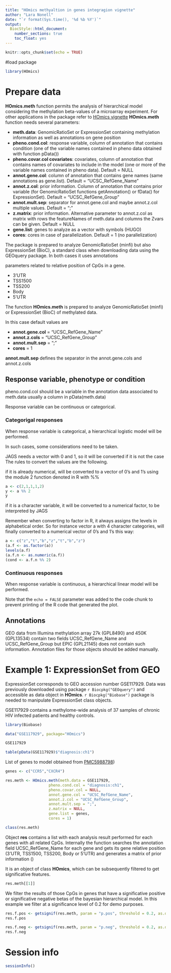 ```yaml
---
title: "HOmics methyaltion in genes integragion vignette"
author: "Lara Nonell"
date: "`r format(Sys.time(), '%d %b %Y')`"
output: 
  BiocStyle::html_document:
    number_sections: true
    toc_float: yes
---
```


```r
knitr::opts_chunk$set(echo = TRUE)

```

#load package

```r

library(HOmics)

```


# Prepare data

**HOmics.meth** function permits the analysis of hierarchical model considering the methylation beta-values of a microarray experiment. For other applications in the package refer to [HOmics vignette](HOmics.html)
**HOmics.meth** function needs several parameters:

- **meth.data**: GenomicRatioSet or  ExpressionSet containing methylation information as well as annotations on gene position
- **pheno.cond.col**: response variable, column of annotation that contains condition (one of the variable names contained in pheno data obtained with function pData())
- **pheno.covar.col covariates**: covariates, column of annotation that contains names of covariates to include in the model (one or more of the variable names contained in pheno data). Default = NULL
- **annot.gene.col**: column of annotation that contains gene names (same annotations as gene.list). Default = "UCSC_RefGene_Name"
- **annot.z.col**: prior information. Column of annotation that contains prior variable (for GenomicRatioSet functions getAnnotation() or fData() for ExpressionSet). Default = "UCSC_RefGene_Group"
- **annot.mult.sep**: separator for annot.gene.col and maybe annot.z.col multiple values. Default = ";"
- **z.matrix**: prior information. Alternative parameter to annot.z.col as matrix with rows the featureNames of meth.data and columns the Zvars can be given. Default = NULL
- **gene.list**: genes to analyze as a vector with symbols (HUGO)
- **cores**: cores in case of parallelization. Default = 1 (no parallelization)

 
The package is prepared to analyze GenomicRatioSet (minfi) but also ExpressionSet (BioC), a standard class when downloading data using the GEOquery package.
In both cases it uses annotations 

parameters related to relative position of CpGs in a gene.

- 3'UTR
- TSS1500
- TSS200
- Body
- 5'UTR
 

The function **HOmics.meth** is prepared to analyze GenomicRatioSet (minfi) or ExpressionSet (BioC) of methylated data.

In this case default values are 

- **annot.gene.col** = "UCSC_RefGene_Name"
- **annot.z.cols** = "UCSC_RefGene_Group"
- **annot.mult.sep** = ";"
- **cores** = 1

**annot.mult.sep** defines the separator in the annot.gene.cols and annot.z.cols


## Response variable, phenotype or condition

pheno.cond.col should be a variable  in the annotation data  associated to meth.data
usually a column in pData(meth.data)

Response variable can be continuous or categorical. 

### Categorigal responses

When response variable is categorical, a hierarchical logistic model will be performed.

In such cases, some considerations need to be taken.

JAGS needs a vector with 0 and 1, so it will be converted if it is not the case
The rules to convert the values are the following.

if it is already numerical, will be converted to a vector of 0's and 1's using the module 2 function denoted in R with %%

```r

a <- c(2,1,1,1,2)
y <- a %% 2
y

```

if it is a character variable, it will be converted to a numerical factor, to be interpreted by JAGS

Remember when converting to factor in R, it always assigns the levels in alphabetical order.
So for instance vector a with 4 character categories, will finally converted to a numerical vector of 0's and 1's this way:

```r

a <- c("z","t","b","z","t","b","z")
(a.f <- as.factor(a))
levels(a.f)
(a.f.n <- as.numeric(a.f))
(cond <- a.f.n %% 2)

```

### Continuous responses

When response variable is continuous, a hierarchical linear model will be performed.

Note that the `echo = FALSE` parameter was added to the code chunk to prevent printing of the R code that generated the plot.

## Annotations

GEO data from Illumina methylation array 27k (GPL8490) and 450K (GPL13534) contain two fields UCSC_RefGene_Name and UCSC_RefGene_Group but EPIC (GPL21145) does not contain such information. Annotation files for those objects should be added manually.

# Example 1: ExpressionSet from GEO 

ExpressionSet corresponds to GEO accession number GSE117929. Data was previously downloaded using package `r Biocpkg("GEOquery")` and accessible as data object in **HOmics**. `r Biocpkg("Biobase")` package is needed to manipulate ExpressionSet class objects.

GSE117929 contains a methylome-wide analysis of 37 samples of chronic HIV infected patients and healthy controls.

```r

library(Biobase)

data("GSE117929", package="HOmics")

GSE117929

table(pData(GSE117929)$"diagnosis:ch1")

```


List of genes to model obtained from [PMC5988798](https://www.nature.com/articles/s41598-018-26894-4))


```r

genes <- c("CCR5","CXCR4")

res.meth <- HOmics.meth(meth.data = GSE117929,
                   pheno.cond.col = "diagnosis:ch1",
                   pheno.covar.col = NULL,
                   annot.gene.col = "UCSC_RefGene_Name",
                   annot.z.col = "UCSC_RefGene_Group",
                   annot.mult.sep = ";",
                   z.matrix = NULL,
                   gene.list = genes,
                   cores = 1)

class(res.meth)

```

Object **res** contains a list with each analysis result performed for each genes with all related CpGs. Internally the function searches the annotation field UCSC_RefGene_Name for each gene and gets its gene relative position (3'UTR, TSS1500, TSS200, Body or
5'UTR) and generates a matrix of prior information ()

It is an object of class **HOmics**, which can be subsequently filtered to get significative features.

```r

res.meth[[1]]

```

We filter the results of those CpGs in genes that have a significative positive or significative negative betas of the bayesian hierarchical model. In this example we filter at a significance level of 0.2 for demo purposes.

```r

res.f.pos <- getsignif(res.meth, param = "p.pos", threshold = 0.2, as.data.frame = T)
res.f.pos

res.f.neg <- getsignif(res.meth, param = "p.neg", threshold = 0.2, as.data.frame = T)
res.f.neg

```

# Session info {.unnumbered}

```r
sessionInfo()
```